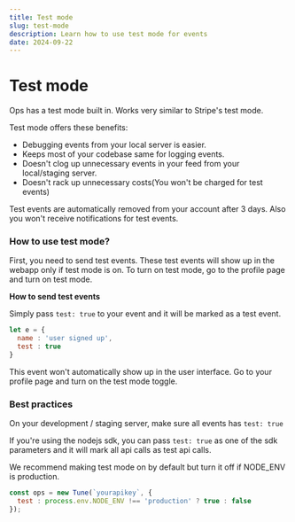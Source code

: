 ```yaml
---
title: Test mode
slug: test-mode
description: Learn how to use test mode for events
date: 2024-09-22
---
```


# Test mode

Ops has a test mode built in. Works very similar to Stripe's test mode.

Test mode offers these benefits:

- Debugging events from your local server is easier.
- Keeps most of your codebase same for logging events.
- Doesn't clog up unnecessary events in your feed from your local/staging server.
- Doesn't rack up unnecessary costs(You won't be charged for test events)

Test events are automatically removed from your account after 3 days. Also you won't receive notifications for test events.

### How to use test mode?

First, you need to send test events. These test events will show up in the webapp only if test mode is on. To turn on test mode, go to the profile page and turn on test mode.

**How to send test events**

Simply pass `test: true` to your event and it will be marked as a test event.

```js
let e = {
  name : 'user signed up',
  test : true
}
```

This event won't automatically show up in the user interface. Go to your profile page and turn on the test mode toggle.

### Best practices

On your development / staging server, make sure all events has `test: true`

If you're using the nodejs sdk, you can pass `test: true` as one of the sdk parameters and it will mark all api calls as test api calls.

We recommend making test mode on by default but turn it off if NODE_ENV is production.


```js
const ops = new Tune(`yourapikey`, {
  test : process.env.NODE_ENV !== 'production' ? true : false
});
```
